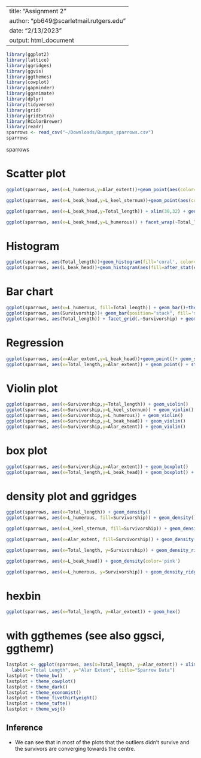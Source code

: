 
---
title: "Assignment 2"
author: "pb649@scarletmail.rutgers.edu"
date: "2/13/2023"
output: html_document
---

```r
library(ggplot2)
library(lattice)
library(ggridges)
library(ggvis)
library(ggthemes)
library(cowplot)
library(gapminder)
library(gganimate)
library(dplyr)
library(tidyverse)
library(grid)
library(gridExtra)
library(RColorBrewer)
library(readr)
sparrows <- read_csv("~/Downloads/Bumpus_sparrows.csv")
sparrows
```

sparrows

# Scatter plot
```r

ggplot(sparrows, aes(x=L_humerous,y=Alar_extent))+geom_point(aes(color=Total_length)) 

ggplot(sparrows, aes(x=L_beak_head,y=L_keel_sternum))+geom_point(aes(color=Total_length)) 

ggplot(sparrows, aes(x=L_beak_head,y=Total_length)) + xlim(30,32) + geom_point(colour="red",pch=12)

ggplot(sparrows, aes(x=L_beak_head,y=L_humerous)) + facet_wrap(~Total_length) + geom_point(aes(color=Survivorship))


```

# Histogram

```r
ggplot(sparrows, aes(Total_length))+geom_histogram(fill='coral', color='white',bins=10)
ggplot(sparrows, aes(L_beak_head))+geom_histogram(aes(fill=after_stat(count)))
```
  
# Bar chart
```r
ggplot(sparrows, aes(x=L_humerous, fill=Total_length)) + geom_bar()+theme_bw()
ggplot(sparrows, aes(Survivorship))+ geom_bar(position="stack", fill='seagreen') 
ggplot(sparrows, aes(Total_length)) + facet_grid(.~Survivorship) + geom_bar(position="dodge",fill='violet')
```

# Regression
```r
ggplot(sparrows, aes(x=Alar_extent,y=L_beak_head))+geom_point()+ geom_smooth(method=lm,se= FALSE)
ggplot(sparrows, aes(x=Total_length,y=Alar_extent)) + geom_point() + stat_smooth()
```

# Violin plot
```r
ggplot(sparrows, aes(x=Survivorship,y=Total_length)) + geom_violin()
ggplot(sparrows, aes(x=Survivorship,y=L_keel_sternum)) + geom_violin()
ggplot(sparrows, aes(x=Survivorship,y=L_humerous)) + geom_violin()
ggplot(sparrows, aes(x=Survivorship,y=L_beak_head)) + geom_violin()
ggplot(sparrows, aes(x=Survivorship,y=Alar_extent)) + geom_violin()
```

# box plot
```r
ggplot(sparrows, aes(x=Survivorship,y=Alar_extent)) + geom_boxplot()
ggplot(sparrows, aes(x=Total_length,y=L_beak_head)) + geom_boxplot() + coord_flip()
```


# density plot and ggridges
```r
ggplot(sparrows, aes(x=Total_length)) + geom_density() 
ggplot(sparrows, aes(x=L_humerous, fill=Survivorship)) + geom_density() 

ggplot(sparrows, aes(x=L_keel_sternum, fill=Survivorship)) + geom_density() 

ggplot(sparrows, aes(x=Alar_extent, fill=Survivorship)) + geom_density(alpha=0.3, aes(y=after_stat(scaled))) 

ggplot(sparrows, aes(x=Total_length, y=Survivorship)) + geom_density_ridges() 

ggplot(sparrows, aes(x=L_beak_head)) + geom_density(color='pink') 

ggplot(sparrows, aes(x=L_humerous, y=Survivorship)) + geom_density_ridges() 
```


# hexbin
```r
ggplot(sparrows, aes(x=Total_length, y=Alar_extent)) + geom_hex()
```

# with ggthemes (see also ggsci, ggthemr)
```r
lastplot <- ggplot(sparrows, aes(x=Total_length, y=Alar_extent)) + xlim(150,170) + geom_point(aes(color=Survivorship)) + stat_smooth() + 
  labs(x="Total Length", y="Alar Extent", title="Sparrow Data") 
lastplot + theme_bw()
lastplot + theme_cowplot()
lastplot + theme_dark()
lastplot + theme_economist()
lastplot + theme_fivethirtyeight()
lastplot + theme_tufte()
lastplot + theme_wsj()
```

## Inference 

* We can see that in most of the plots that the outliers didn't survive and the survivors are converging towards the centre.







